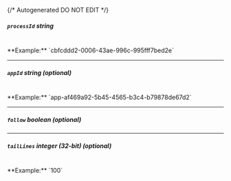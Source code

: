 {/* Autogenerated DO NOT EDIT  */}
##### `processId` _string_
<br/>
**Example:** `cbfcddd2-0006-43ae-996c-995fff7bed2e`

---
##### `appId` _string (optional)_
<br/>
**Example:** `app-af469a92-5b45-4565-b3c4-b79878de67d2`

---
##### `follow` _boolean (optional)_

---
##### `tailLines` _integer (32-bit) (optional)_
<br/>
**Example:** `100`


